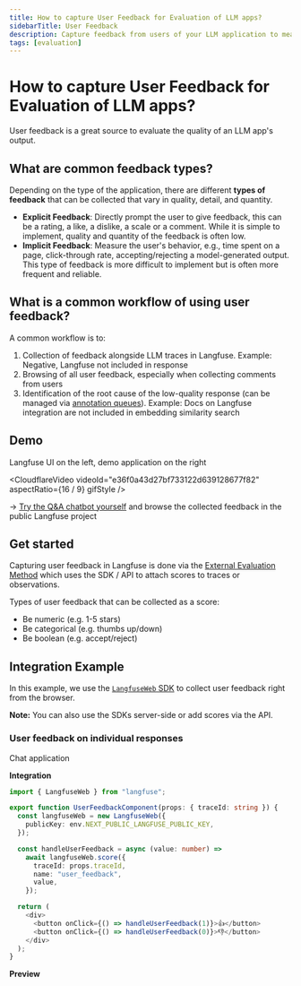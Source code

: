 ```yaml
---
title: How to capture User Feedback for Evaluation of LLM apps?
sidebarTitle: User Feedback
description: Capture feedback from users of your LLM application to measure overall quality and establish a baseline for your automated evaluations.
tags: [evaluation]
---
```



# How to capture User Feedback for Evaluation of LLM apps?

User feedback is a great source to evaluate the quality of an LLM app's output.

## What are common feedback types?
Depending on the type of the application, there are different **types of feedback** that can be collected that vary in quality, detail, and quantity.

- **Explicit Feedback**: Directly prompt the user to give feedback, this can be a rating, a like, a dislike, a scale or a comment. While it is simple to implement, quality and quantity of the feedback is often low.
- **Implicit Feedback**: Measure the user's behavior, e.g., time spent on a page, click-through rate, accepting/rejecting a model-generated output. This type of feedback is more difficult to implement but is often more frequent and reliable.

## What is a common workflow of using user feedback?

A common workflow is to:

1. Collection of feedback alongside LLM traces in Langfuse. Example: Negative, Langfuse not included in response
2. Browsing of all user feedback, especially when collecting comments from users
3. Identification of the root cause of the low-quality response (can be managed via [annotation queues](/docs/scores/annotation)). Example: Docs on Langfuse integration are not included in embedding similarity search

## Demo

Langfuse UI on the left, demo application on the right

<CloudflareVideo
  videoId="e36f0a43d27bf733122d639128677f82"
  aspectRatio={16 / 9}
  gifStyle
/>

→ [Try the Q&A chatbot yourself](/docs/demo) and browse the collected feedback in the public Langfuse project

## Get started

Capturing user feedback in Langfuse is done via the [External Evaluation Method](/docs/evaluation/evaluation-methods/custom-scores) which uses the SDK / API to attach scores to traces or observations.

Types of user feedback that can be collected as a score:

- Be numeric (e.g. 1-5 stars)
- Be categorical (e.g. thumbs up/down)
- Be boolean (e.g. accept/reject)

## Integration Example

In this example, we use the [`LangfuseWeb` SDK](/docs/sdk/typescript/guide-web) to collect user feedback right from the browser.

**Note:** You can also use the SDKs server-side or add scores via the API.

<div className="mt-5 px-3 py-2 ring-1 rounded ring-gray-400">

<h3 className="text-xl font-bold">User feedback on individual responses</h3>
<span className="text-sm">Chat application</span>

<div className="mt-5 grid grid-cols-1 lg:grid-cols-2 gap-4">
<div className="flex-1">

**Integration**

<div className="text-xs mt-2">

```ts {1, 9, 17-18} filename="UserFeedbackComponent.tsx"
import { LangfuseWeb } from "langfuse";

export function UserFeedbackComponent(props: { traceId: string }) {
  const langfuseWeb = new LangfuseWeb({
    publicKey: env.NEXT_PUBLIC_LANGFUSE_PUBLIC_KEY,
  });

  const handleUserFeedback = async (value: number) =>
    await langfuseWeb.score({
      traceId: props.traceId,
      name: "user_feedback",
      value,
    });

  return (
    <div>
      <button onClick={() => handleUserFeedback(1)}>👍</button>
      <button onClick={() => handleUserFeedback(0)}>👎</button>
    </div>
  );
}
```

</div>

</div>
<div className="flex-1">

**Preview**

<FeedbackPreview />

</div>
</div>
</div>
